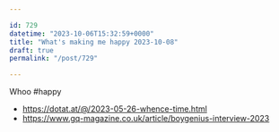 ```yaml
---

id: 729
datetime: "2023-10-06T15:32:59+0000"
title: "What's making me happy 2023-10-08"
draft: true
permalink: "/post/729"

---
```


Whoo #happy

- https://dotat.at/@/2023-05-26-whence-time.html 
- https://www.gq-magazine.co.uk/article/boygenius-interview-2023
